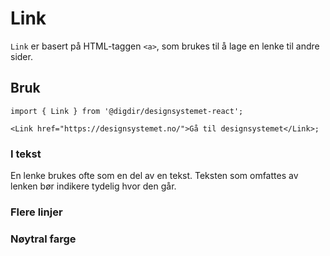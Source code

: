 

<Meta of={LinkStories} />

# Link

`Link` er basert på HTML-taggen `<a>`, som brukes til å lage en lenke til andre sider.

<Primary />
<Controls />

## Bruk

```tsx
import { Link } from '@digdir/designsystemet-react';

<Link href="https://designsystemet.no/">Gå til designsystemet</Link>;
```

### I tekst

En lenke brukes ofte som en del av en tekst. Teksten som omfattes av lenken bør indikere tydelig hvor den går.

<Canvas of={LinkStories.InText} />

### Flere linjer

<Canvas of={LinkStories.LongLink} />

### Nøytral farge

<Canvas of={LinkStories.Neutral} />
